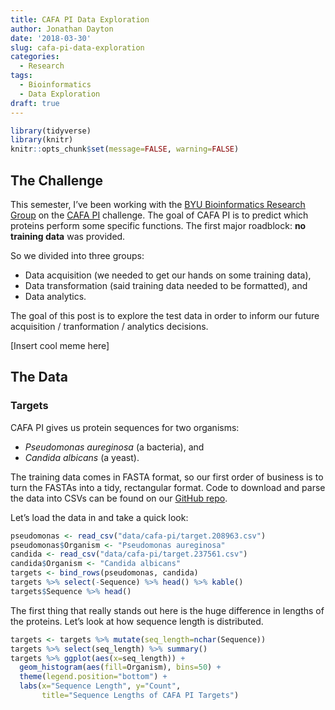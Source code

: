```yaml
---
title: CAFA PI Data Exploration
author: Jonathan Dayton
date: '2018-03-30'
slug: cafa-pi-data-exploration
categories:
  - Research
tags:
  - Bioinformatics
  - Data Exploration
draft: true
---
```


```r
library(tidyverse)
library(knitr)
knitr::opts_chunk$set(message=FALSE, warning=FALSE)
```

## The Challenge

This semester, I've been working with the [BYU Bioinformatics Research Group](http://brg.byu.edu/) on the [CAFA PI](http://biofunctionprediction.org/cafa/) challenge.  The goal of CAFA PI is to predict which proteins perform some specific functions.  The first major roadblock:  **no training data** was provided.

So we divided into three groups:

- Data acquisition (we needed to get our hands on some training data),
- Data transformation (said training data needed to be formatted), and
- Data analytics.

The goal of this post is to explore the test data in order to inform our future acquisition / tranformation / analytics decisions.

[Insert cool meme here]

## The Data

### Targets

CAFA PI gives us protein sequences for two organisms:  

- *Pseudomonas aureginosa* (a bacteria), and
- *Candida albicans* (a yeast).

The training data comes in FASTA format, so our first order of business is to turn the FASTAs into a tidy, rectangular format.  Code to download and parse the data into CSVs can be found on our [GitHub repo](https://github.com/byubrg/cafa-pi).

Let's load the data in and take a quick look:

```r
pseudomonas <- read_csv("data/cafa-pi/target.208963.csv")
pseudomonas$Organism <- "Pseudomonas aureginosa"
candida <- read_csv("data/cafa-pi/target.237561.csv")
candida$Organism <- "Candida albicans"
targets <- bind_rows(pseudomonas, candida)
targets %>% select(-Sequence) %>% head() %>% kable()
targets$Sequence %>% head()
```

The first thing that really stands out here is the huge difference in lengths of the proteins.  Let's look at how sequence length is distributed.

```r
targets <- targets %>% mutate(seq_length=nchar(Sequence))
targets %>% select(seq_length) %>% summary()
targets %>% ggplot(aes(x=seq_length)) +
  geom_histogram(aes(fill=Organism), bins=50) +
  theme(legend.position="bottom") + 
  labs(x="Sequence Length", y="Count", 
       title="Sequence Lengths of CAFA PI Targets")
```


